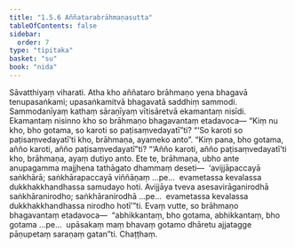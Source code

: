 ```yaml
---
title: "1.5.6 Aññatarabrāhmaṇasutta"
tableOfContents: false
sidebar:
  order: 7
type: "tipitaka"
basket: "su"
book: "nida"
---
```



<DynamicBreadcrumb />

<Division number="46" book="nida">

<Paragraph number="332" book="nida">
Sāvatthiyaṃ viharati. Atha kho aññataro brāhmaṇo yena bhagavā tenupasaṅkami; upasaṅkamitvā bhagavatā saddhiṃ sammodi. Sammodanīyaṃ kathaṃ sāraṇīyaṃ vītisāretvā ekamantaṃ nisīdi. Ekamantaṃ nisinno kho so brāhmaṇo bhagavantaṃ etadavoca—
</Paragraph>

<Paragraph number="333" book="nida">
“Kiṃ nu kho, bho gotama, so karoti so paṭisaṃvedayatī”ti? “‘So karoti so paṭisaṃvedayatī’ti kho, brāhmaṇa, ayameko anto”.
</Paragraph>

<Paragraph number="334" book="nida">
“Kiṃ pana, bho gotama, añño karoti, añño paṭisaṃvedayatī”ti? “‘Añño karoti, añño paṭisaṃvedayatī’ti kho, brāhmaṇa, ayaṃ dutiyo anto. Ete te, brāhmaṇa, ubho ante anupagamma majjhena tathāgato dhammaṃ deseti—  ‘avijjāpaccayā saṅkhārā; saṅkhārapaccayā viññāṇaṃ …pe…  evametassa kevalassa dukkhakkhandhassa samudayo hoti. Avijjāya tveva asesavirāganirodhā saṅkhāranirodho; saṅkhāranirodhā …pe…  evametassa kevalassa dukkhakkhandhassa nirodho hotī’”ti.
</Paragraph>

<Paragraph number="335" book="nida">
Evaṃ vutte, so brāhmaṇo bhagavantaṃ etadavoca—  “abhikkantaṃ, bho gotama, abhikkantaṃ, bho gotama …pe…  upāsakaṃ maṃ bhavaṃ gotamo dhāretu ajjatagge pāṇupetaṃ saraṇaṃ gatan”ti.

</Paragraph>
</Division>

<Paragraph number="336" type="center" book="nida">
Chaṭṭhaṃ.
</Paragraph>